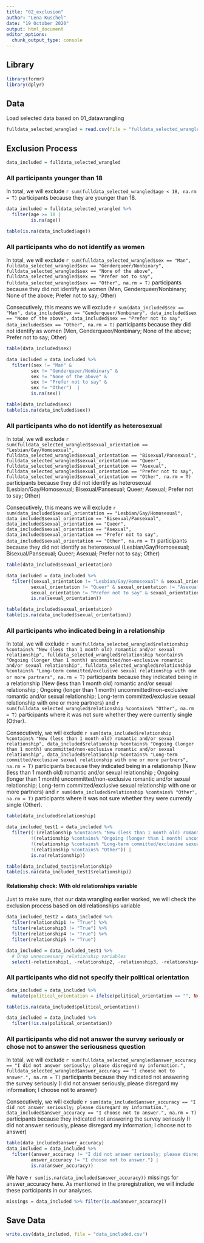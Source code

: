 ```yaml
---
title: "02_exclusion"
author: "Lena Kuschel"
date: "19 October 2020"
output: html_document
editor_options: 
  chunk_output_type: console
---
```


## Library
```r
library(formr)
library(dplyr)
```


## Data
Load selected data based on 01_datawrangling
```r
fulldata_selected_wrangled = read.csv(file = "fulldata_selected_wrangled.csv")[,-1]
```

## Exclusion Process
```r
data_included = fulldata_selected_wrangled
```

### All participants younger than 18
In total, we will exclude `r sum(fulldata_selected_wrangled$age < 18, na.rm = T)` participants because they are younger than 18.
```r
data_included = fulldata_selected_wrangled %>%
  filter(age >= 18 |
         is.na(age))

table(is.na(data_included$age))
```

### All participants who do not identify as women
In total, we will exclude `r sum(fulldata_selected_wrangled$sex == "Man", fulldata_selected_wrangled$sex == "Genderqueer/Nonbinary", fulldata_selected_wrangled$sex == "None of the above", fulldata_selected_wrangled$sex == "Prefer not to say", fulldata_selected_wrangled$sex == "Other", na.rm = T)` participants because they did not identify as women (Men, Genderqueer/Nonbinary; None of the above; Prefer not to say; Other)

Consecutively, this means we will exclude `r sum(data_included$sex == "Man", data_included$sex == "Genderqueer/Nonbinary", data_included$sex == "None of the above", data_included$sex == "Prefer not to say", data_included$sex == "Other", na.rm = T)` participants because they did not identify as women (Men, Genderqueer/Nonbinary; None of the above; Prefer not to say; Other)

```r
table(data_included$sex)

data_included = data_included %>%
  filter((sex != "Man" &
         sex != "Genderqueer/Nonbinary" &
         sex != "None of the above" &
         sex != "Prefer not to say" &
         sex != "Other")  |
         is.na(sex))

table(data_included$sex)
table(is.na(data_included$sex))
```


### All participants who do not identify as heterosexual
In total, we will exclude `r sum(fulldata_selected_wrangled$sexual_orientation == "Lesbian/Gay/Homosexual", fulldata_selected_wrangled$sexual_orientation == "Bisexual/Pansexual", fulldata_selected_wrangled$sexual_orientation == "Queer", fulldata_selected_wrangled$sexual_orientation == "Asexual", fulldata_selected_wrangled$sexual_orientation == "Prefer not to say", fulldata_selected_wrangled$sexual_orientation == "Other", na.rm = T)` participants because they did not identify as heterosexual (Lesbian/Gay/Homosexual; Bisexual/Pansexual; Queer; Asexual; Prefer not to say; Other)

Consecutively, this means we will exclude `r sum(data_included$sexual_orientation == "Lesbian/Gay/Homosexual", data_included$sexual_orientation == "Bisexual/Pansexual", data_included$sexual_orientation == "Queer", data_included$sexual_orientation == "Asexual", data_included$sexual_orientation == "Prefer not to say", data_included$sexual_orientation == "Other", na.rm = T)` participants because they did not identify as heterosexual (Lesbian/Gay/Homosexual; Bisexual/Pansexual; Queer; Asexual; Prefer not to say; Other)  
```r
table(data_included$sexual_orientation)

data_included = data_included %>%
  filter((sexual_orientation != "Lesbian/Gay/Homosexual" & sexual_orientation != "Bisexual/Pansexual" &
         sexual_orientation != "Queer" & sexual_orientation != "Asexual" &
         sexual_orientation != "Prefer not to say" & sexual_orientation != "Other") |
         is.na(sexual_orientation))

table(data_included$sexual_orientation)
table(is.na(data_included$sexual_orientation)) 
```

### All participants who indicated being in a relationship
In total, we will exclude `r sum(fulldata_selected_wrangled$relationship %contains% "New (less than 1 month old) romantic and/or sexual relationship", fulldata_selected_wrangled$relationship %contains% "Ongoing (longer than 1 month) uncommitted/non-exclusive romantic and/or sexual relationship", fulldata_selected_wrangled$relationship %contains% "Long-term committed/exclusive sexual relationship with one or more partners", na.rm = T)` participants because they indicated being in a relationship (New (less than 1 month old) romantic and/or sexual relationship ; Ongoing (longer than 1 month) uncommitted/non-exclusive romantic and/or sexual relationship; Long-term committed/exclusive sexual relationship with one or more partners) and `r sum(fulldata_selected_wrangled$relationship %contains% "Other", na.rm = T)` participants where it was not sure whether they were currently single (Other).

Consecutively, we will exclude `r sum(data_included$relationship %contains% "New (less than 1 month old) romantic and/or sexual relationship", data_included$relationship %contains% "Ongoing (longer than 1 month) uncommitted/non-exclusive romantic and/or sexual relationship", data_included$relationship %contains% "Long-term committed/exclusive sexual relationship with one or more partners", na.rm = T)` participants because they indicated being in a relationship (New (less than 1 month old) romantic and/or sexual relationship ; Ongoing (longer than 1 month) uncommitted/non-exclusive romantic and/or sexual relationship; Long-term committed/exclusive sexual relationship with one or more partners) and `r sum(data_included$relationship %contains% "Other", na.rm = T)` participants where it was not sure whether they were currently single (Other).


```r
table(data_included$relationship)

data_included_test1 = data_included %>%
  filter((!(relationship %contains% "New (less than 1 month old) romantic and/or sexual relationship") &
         !(relationship %contains% "Ongoing (longer than 1 month) uncommitted/non-exclusive romantic and/or sexual relationship") &
         !(relationship %contains% "Long-term committed/exclusive sexual relationship with one or more partners") &
         !(relationship %contains% "Other")) |
         is.na(relationship))

table(data_included_test1$relationship)
table(is.na(data_included_test1$relationship))
```

#### Relationship check: With old relationships variable
Just to make sure, that our data wrangling earlier worked, we will check the exclusion process based on old relationships variable
```r
data_included_test2 = data_included %>%
  filter(relationship1 != "True") %>%
  filter(relationship3 != "True") %>%
  filter(relationship4 != "True") %>%
  filter(relationship5 != "True")

data_included = data_included_test1 %>%
  # Drop unneccessary relationship variables
  select(-relationship1, -relationship2, -relationship3, -relationship4, -relationship5) 
```

### All participants who did not specify their political orientation
```r
data_included = data_included %>%
  mutate(political_orientation = ifelse(political_orientation == "", NA, political_orientation))

table(is.na(data_included$political_orientation))

data_included = data_included %>%
  filter(!is.na(political_orientation))
```

### All participants who did not answer the survey seriously or chose not to answer the seriousness question
In total, we will exclude `r sum(fulldata_selected_wrangled$answer_accuracy == "I did not answer seriously; please disregard my information.", fulldata_selected_wrangled$answer_accuracy == "I choose not to answer.", na.rm = T)` participants because they indicated not answering the survey seriously (I did not answer seriously, please disregard my information; I choose not to answer)

Consecutively, we will exclude `r sum(data_included$answer_accuracy == "I did not answer seriously; please disregard my information.", data_included$answer_accuracy == "I choose not to answer.", na.rm = T)` participants because they indicated not answering the survey seriously (I did not answer seriously, please disregard my information; I choose not to answer)

```r
table(data_included$answer_accuracy)
data_included = data_included %>%
  filter((answer_accuracy != "I did not answer seriously; please disregard my information." &
         answer_accuracy != "I choose not to answer.") |
         is.na(answer_accuracy))
```

We have `r sum(is.na(data_included$answer_accuracy))` missings for answer_accuracy here. As mentioned in the preregistration, we will include these participants in our analyses.
```r
missings = data_included %>% filter(is.na(answer_accuracy))
```


## Save Data
```r
write.csv(data_included, file = "data_included.csv")
```
